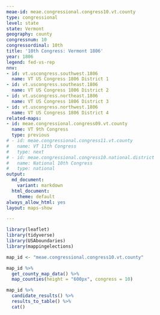 ```yaml
---
meae-id: meae.congressional.congress10.vt.county
type: congressional
level: state
state: Vermont
geography: county
congressnum: 10
congressordinal: 10th
title: '10th Congress: Vermont 1806'
year: 1806
legend: fed-vs-rep
nnv:
- id: vt.uscongress.southwest.1806
  name: VT US Congress 1806 District 1
- id: vt.uscongress.southeast.1806
  name: VT US Congress 1806 District 2
- id: vt.uscongress.northeast.1806
  name: VT US Congress 1806 District 3
- id: vt.uscongress.northwest.1806
  name: VT US Congress 1806 District 4
related-maps:
- id: meae.congressional.congress09.vt.county
  name: VT 9th Congress
  type: previous
# - id: meae.congressional.congress11.vt.county
#   name: VT 11th Congress
#   type: next
# - id: meae.congressional.congress10.national.district
#   name: National 10th Congress
#   type: national
output:
  md_document:
    variant: markdown
  html_document:
    theme: default
always_allow_html: yes
layout: maps-show

---
```


```r
library(leaflet)
library(tidyverse)
library(USAboundaries)
library(mappingelections)

map_id <- "meae.congressional.congress10.vt.county"
```

<div class="map">

```r
map_id %>%
  get_county_map_data() %>%
  map_counties(height = "600px", congress = 10)
```

</div>

<div class="results-table">

```r
map_id %>%
  candidate_results() %>%
  results_to_table() %>%
  cat()
```

</div>
